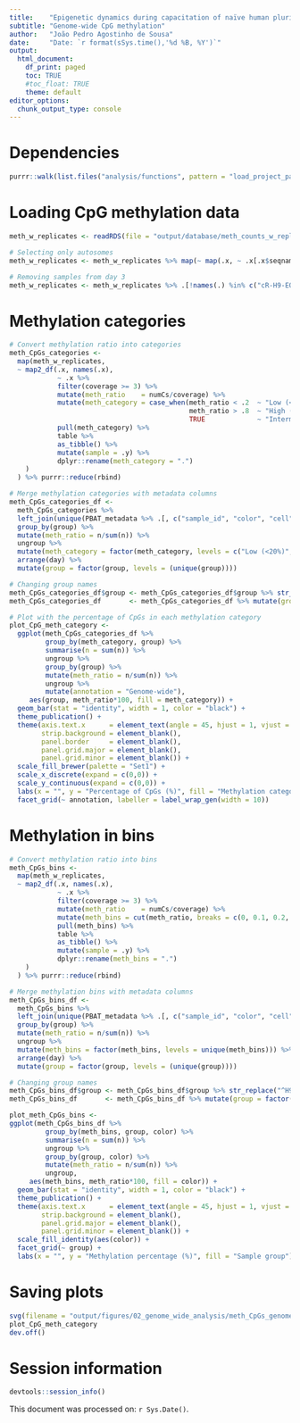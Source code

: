 ```yaml
---
title:    "Epigenetic dynamics during capacitation of naïve human pluripotent stem cells"
subtitle: "Genome-wide CpG methylation"
author:   "João Pedro Agostinho de Sousa"
date:     "Date: `r format(sSys.time(),'%d %B, %Y')`"
output:
  html_document:
    df_print: paged
    toc: TRUE
    #toc_float: TRUE
    theme: default
editor_options:
  chunk_output_type: console
---
```


# Dependencies
```r

purrr::walk(list.files("analysis/functions", pattern = "load_project_packages", full.names = T), source)

```

# Loading CpG methylation data
```r

meth_w_replicates <- readRDS(file = "output/database/meth_counts_w_replicates_df.rds")

# Selecting only autosomes
meth_w_replicates <- meth_w_replicates %>% map(~ map(.x, ~ .x[.x$seqnames %in% 1:22,]))

# Removing samples from day 3
meth_w_replicates <- meth_w_replicates %>% .[!names(.) %in% c("cR-H9-EOS d3", "HNES1 d3")]

```

# Methylation categories
```r

# Convert methylation ratio into categories
meth_CpGs_categories <-
  map(meth_w_replicates, 
  ~ map2_df(.x, names(.x),
            ~ .x %>% 
            filter(coverage >= 3) %>%
            mutate(meth_ratio    = numCs/coverage) %>%
            mutate(meth_category = case_when(meth_ratio < .2  ~ "Low (<20%)", 
                                             meth_ratio > .8  ~ "High (>80%)", 
                                             TRUE             ~ "Intermediate (20-80%)")) %>%
            pull(meth_category) %>% 
            table %>%
            as_tibble() %>% 
            mutate(sample = .y) %>% 
            dplyr::rename(meth_category = ".")
    )
  ) %>% purrr::reduce(rbind)

# Merge methylation categories with metadata columns
meth_CpGs_categories_df <- 
  meth_CpGs_categories %>% 
  left_join(unique(PBAT_metadata %>% .[, c("sample_id", "color", "cell", "group", "day")]), by = c("sample" = "sample_id")) %>%
  group_by(group) %>%
  mutate(meth_ratio = n/sum(n)) %>%
  ungroup %>%
  mutate(meth_category = factor(meth_category, levels = c("Low (<20%)", "Intermediate (20-80%)", "High (>80%)"))) %>% 
  arrange(day) %>% 
  mutate(group = factor(group, levels = (unique(group))))

# Changing group names
meth_CpGs_categories_df$group <- meth_CpGs_categories_df$group %>% str_replace("^H9-EOS$", "H9 Primed") %>% str_remove("-EOS")
meth_CpGs_categories_df       <- meth_CpGs_categories_df %>% mutate(group = factor(group, levels = c("HNES1 d0", "cR-H9 d0", "HNES1 d3", "cR-H9 d3", "HNES1 d10", "cR-H9 d10", "cR-H9 d20X", "cR-H9 d20E", "H9 Primed")))

# Plot with the percentage of CpGs in each methylation category
plot_CpG_meth_category <- 
  ggplot(meth_CpGs_categories_df %>% 
         group_by(meth_category, group) %>% 
         summarise(n = sum(n)) %>% 
         ungroup %>%
         group_by(group) %>% 
         mutate(meth_ratio = n/sum(n)) %>% 
         ungroup %>% 
         mutate(annotation = "Genome-wide"),
     aes(group, meth_ratio*100, fill = meth_category)) +
  geom_bar(stat = "identity", width = 1, color = "black") +
  theme_publication() +
  theme(axis.text.x      = element_text(angle = 45, hjust = 1, vjust = 1, size = 10), 
        strip.background = element_blank(), 
        panel.border     = element_blank(), 
        panel.grid.major = element_blank(), 
        panel.grid.minor = element_blank()) + 
  scale_fill_brewer(palette = "Set1") +
  scale_x_discrete(expand = c(0,0)) + 
  scale_y_continuous(expand = c(0,0)) +
  labs(x = "", y = "Percentage of CpGs (%)", fill = "Methylation category") +
  facet_grid(~ annotation, labeller = label_wrap_gen(width = 10))

```

# Methylation in bins
```r

# Convert methylation ratio into bins
meth_CpGs_bins <-
  map(meth_w_replicates, 
  ~ map2_df(.x, names(.x),
            ~ .x %>% 
            filter(coverage >= 3) %>%
            mutate(meth_ratio    = numCs/coverage) %>%
            mutate(meth_bins = cut(meth_ratio, breaks = c(0, 0.1, 0.2, 0.3, 0.4, 0.5, 0.6, 0.7, 0.8, 0.9, 1), include.lowest = TRUE)) %>%
            pull(meth_bins) %>% 
            table %>%
            as_tibble() %>% 
            mutate(sample = .y) %>% 
            dplyr::rename(meth_bins = ".")
    )
  ) %>% purrr::reduce(rbind)

# Merge methylation bins with metadata columns
meth_CpGs_bins_df <- 
  meth_CpGs_bins %>% 
  left_join(unique(PBAT_metadata %>% .[, c("sample_id", "color", "cell", "group", "day")]), by = c("sample" = "sample_id")) %>%
  group_by(group) %>%
  mutate(meth_ratio = n/sum(n)) %>%
  ungroup %>%
  mutate(meth_bins = factor(meth_bins, levels = unique(meth_bins))) %>% 
  arrange(day) %>% 
  mutate(group = factor(group, levels = (unique(group))))

# Changing group names
meth_CpGs_bins_df$group <- meth_CpGs_bins_df$group %>% str_replace("^H9-EOS$", "H9 Primed") %>% str_remove("-EOS")
meth_CpGs_bins_df       <- meth_CpGs_bins_df %>% mutate(group = factor(group, levels = unique(group)))

plot_meth_CpGs_bins <- 
ggplot(meth_CpGs_bins_df %>% 
         group_by(meth_bins, group, color) %>% 
         summarise(n = sum(n)) %>% 
         ungroup %>%
         group_by(group, color) %>% 
         mutate(meth_ratio = n/sum(n)) %>% 
         ungroup,
     aes(meth_bins, meth_ratio*100, fill = color)) +
  geom_bar(stat = "identity", width = 1, color = "black") +
  theme_publication() +
  theme(axis.text.x      = element_text(angle = 45, hjust = 1, vjust = 1, size = 8), 
        strip.background = element_blank(), 
        panel.grid.major = element_blank(), 
        panel.grid.minor = element_blank()) + 
  scale_fill_identity(aes(color)) +
  facet_grid(~ group) +
  labs(x = "", y = "Methylation percentage (%)", fill = "Sample group")

```

# Saving plots
```r

svg(filename = "output/figures/02_genome_wide_analysis/meth_CpGs_genome_wide_1.svg", width = 2.5, height = 3.5)
plot_CpG_meth_category
dev.off()

```

# Session information
```r

devtools::session_info()

```

This document was processed on: `r Sys.Date()`.